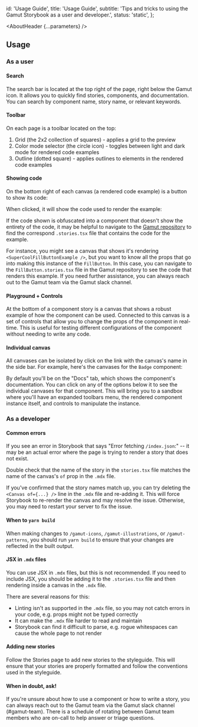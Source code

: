 

  id: 'Usage Guide',
  title: 'Usage Guide',
  subtitle:
    'Tips and tricks to using the Gamut Storybook as a user and developer.',
  status: 'static',
};

<Meta title="Meta/Usage Guide" />

<AboutHeader {...parameters} />

## Usage

### As a user

#### Search

The search bar is located at the top right of the page, right below the Gamut icon. It allows you to quickly find stories, components, and documentation. You can search by component name, story name, or relevant keywords.

<ImageWrapper
  src="./meta/search.png"
  alt="The search bar at the top of the page."
  height="auto"
/>

#### Toolbar

On each page is a toolbar located on the top:

<ImageWrapper
  src="./meta/toolbar.png"
  alt="The Storybook toolbar, detailed below."
  height="auto"
/>

1. Grid (the 2x2 collection of squares) - applies a grid to the preview
2. Color mode selector (the circle icon) - toggles between light and dark mode for rendered code examples
3. Outline (dotted square) - applies outlines to elements in the rendered code examples

#### Showing code

On the bottom right of each canvas (a rendered code example) is a button to show its code:

<ImageWrapper
  src="./meta/show_code.png"
  alt="a button on the bottom right of the canvas to show the code being rendered."
  height="auto"
/>

When clicked, it will show the code used to render the example:

<ImageWrapper
  src="./meta/shown_code.png"
  alt="the code used to render the example shown below the canvas."
  height="auto"
/>

If the code shown is obfuscated into a component that doesn't show the entirety of the code, it may be helpful to navigate to the [Gamut repository](https://github.com/Codecademy/gamut) to find the correspond `.stories.tsx` file that contains the code for the example.

For instance, you might see a canvas that shows it's rendering `<SuperCoolFillButtonExample />`, but you want to know all the props that go into making this instance of the `FillButton`. In this case, you can navigate to the `FillButton.stories.tsx` file in the Gamut repository to see the code that renders this example. If you need further assistance, you can always reach out to the Gamut team via the Gamut slack channel.

#### Playground + Controls

At the bottom of a component story is a canvas that shows a robust example of how the component can be used. Connected to this canvas is a set of controls that allow you to change the props of the component in real-time. This is useful for testing different configurations of the component without needing to write any code.

<ImageWrapper
  src="./meta/playground_controls.png"
  alt="the controls used to interact with the example shown below the canvas."
  height="auto"
/>

#### Individual canvas

All canvases can be isolated by click on the link with the canvas's name in the side bar. For example, here's the canvases for the `Badge` component:

<ImageWrapper
  src="./meta/sidebar_canvases.png"
  alt="the sidebar showing the individual canvases for the Badge component."
  height="auto"
/>

By default you'll be on the "Docs" tab, which shows the component's documentation. You can click on any of the options below it to see the individual canvases for that component. This will bring you to a sandbox where you'll have an expanded toolbars menu, the rendered component instance itself, and controls to manipulate the instance.

<ImageWrapper
  src="./meta/individual_canvas.png"
  alt="the individual canvas for the Badge component."
  height="auto"
/>

### As a developer

#### Common errors

If you see an error in Storybook that says "Error fetching `/index.json`:" -- it may be an actual error where the page is trying to render a story that does not exist.

Double check that the name of the story in the `stories.tsx` file matches the name of the canvas's `of` prop in the `.mdx` file.

If you've confirmed that the story names match up, you can try deleting the `<Canvas of={...} />` line in the `.mdx` file and re-adding it. This will force Storybook to re-render the canvas and may resolve the issue.
Otherwise, you may need to restart your server to fix the issue.

#### When to `yarn build`

When making changes to `/gamut-icons`, `/gamut-illustrations`, or `/gamut-patterns`, you should run `yarn build` to ensure that your changes are reflected in the built output.

#### JSX in `.mdx` files

You can use JSX in `.mdx` files, but this is not recommended. If you need to include JSX, you should be adding it to the `.stories.tsx` file and then rendering inside a canvas in the `.mdx` file.

There are several reasons for this:

- Linting isn't as supported in the `.mdx` file, so you may not catch errors in your code, e.g. props might not be typed correctly
- It can make the `.mdx` file harder to read and maintain
- Storybook can find it difficult to parse, e.g. rogue whitespaces can cause the whole page to not render

#### Adding new stories

Follow the <LinkTo id="Meta/Stories">Stories</LinkTo> page to add new stories to the styleguide. This will ensure that your stories are properly formatted and follow the conventions used in the styleguide.

#### When in doubt, ask!

If you're unsure about how to use a component or how to write a story, you can always reach out to the Gamut team via the Gamut slack channel (#gamut-team). There is a schedule of rotating between Gamut team members who are on-call to help answer or triage questions.
